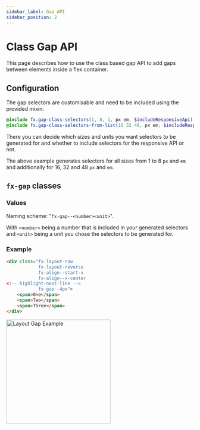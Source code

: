 ```yaml
---
sidebar_label: Gap API
sidebar_position: 2
---
```


# Class Gap API

This page describes how to use the class based gap API to add gaps between elements inside a flex container.

## Configuration

The gap selectors are customisable and need to be included using the provided mixin:

```scss
@include fx.gap-class-selectors(1, 8, 1, px em, $includeResponsiveApi);
@include fx.gap-class-selectors-from-list(16 32 48, px em, $includeResponsiveApi);
```

There you can decide which sizes and units you want selectors to be generated for and whether to include selectors for the responsive API or not.

The above example generates selectors for all sizes from 1 to 8 `px` and `em` and additionally for 16, 32 and 48 `px` and `em`.

## `fx-gap` classes

### Values

Naming scheme:  "`fx-gap--<number><unit>`".

With `<number>` being a number that is included in your generated selectors and `<unit>` being a unit you chose the selectors to be generated for.

### Example

```html
<div class="fx-layout-row
            fx-layout-reverse
            fx-align--start-x
            fx-align--x-center
<!-- highlight-next-line -->
            fx-gap--4px">
    <span>One</span>
    <span>Two</span>
    <span>Three</span>
</div>
```


<img src={Example2} alt="Layout Gap Example" width="280px" />